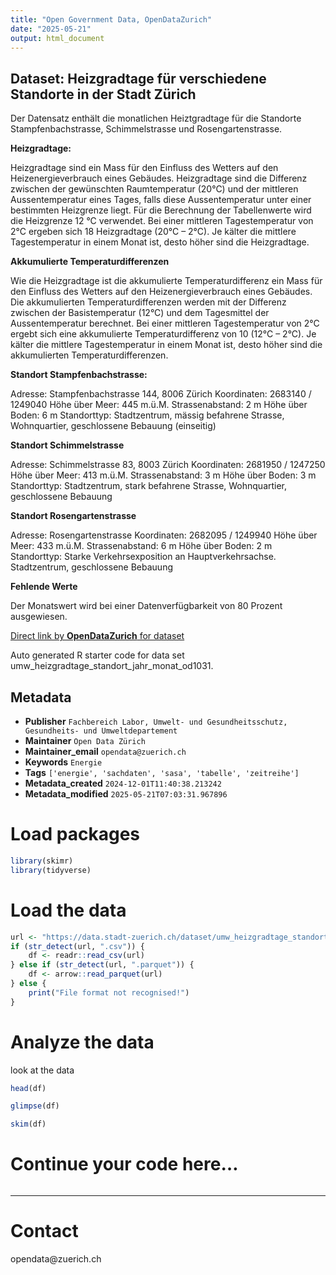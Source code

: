 ```yaml
---
title: "Open Government Data, OpenDataZurich"
date: "2025-05-21"
output: html_document
---
```


## Dataset: Heizgradtage für verschiedene Standorte in der Stadt Zürich

Der Datensatz enthält die monatlichen Heiztgradtage für die Standorte Stampfenbachstrasse, Schimmelstrasse und Rosengartenstrasse.

**Heizgradtage:**


Heizgradtage sind ein Mass für den Einfluss des Wetters auf den Heizenergieverbrauch eines Gebäudes. Heizgradtage sind die Differenz zwischen der gewünschten Raumtemperatur (20°C) und der mittleren Aussentemperatur eines Tages, falls diese Aussentemperatur unter einer bestimmten Heizgrenze liegt. Für die Berechnung der Tabellenwerte wird die Heizgrenze 12 °C verwendet. Bei einer mittleren Tagestemperatur von 2°C ergeben sich 18 Heizgradtage (20°C – 2°C). Je kälter die mittlere Tagestemperatur in einem Monat ist, desto höher sind die Heizgradtage.


[]()

**Akkumulierte Temperaturdifferenzen**


Wie die Heizgradtage ist die akkumulierte Temperaturdifferenz ein Mass für den Einfluss des Wetters auf den Heizenergieverbrauch eines Gebäudes. Die akkumulierten Temperaturdifferenzen werden mit der Differenz zwischen der Basistemperatur (12°C) und dem Tagesmittel der Aussentemperatur berechnet. Bei einer mittleren Tagestemperatur von 2°C ergebt sich eine akkumulierte Temperaturdifferenz von 10  (12°C – 2°C). Je kälter die mittlere Tagestemperatur in einem Monat ist, desto höher sind die akkumulierten Temperaturdifferenzen.


[]()

**Standort Stampfenbachstrasse:**

Adresse: Stampfenbachstrasse 144, 8006 Zürich
Koordinaten: 2683140 / 1249040
Höhe über Meer: 445 m.ü.M.
Strassenabstand: 2 m
Höhe über Boden: 6 m
Standorttyp: Stadtzentrum, mässig befahrene Strasse, Wohnquartier, geschlossene Bebauung (einseitig) 

[]()

**Standort Schimmelstrasse**

Adresse: Schimmelstrasse 83, 8003 Zürich
Koordinaten: 2681950 / 1247250
Höhe über Meer: 413 m.ü.M.
Strassenabstand: 3 m
Höhe über Boden: 3 m
Standorttyp: Stadtzentrum, stark befahrene Strasse, Wohnquartier, geschlossene Bebauung 

[]()

**Standort Rosengartenstrasse**

Adresse: Rosengartenstrasse
Koordinaten: 2682095 / 1249940
Höhe über Meer: 433 m.ü.M.
Strassenabstand: 6 m
Höhe über Boden: 2 m
Standorttyp: Starke Verkehrsexposition an Hauptverkehrsachse. Stadtzentrum, geschlossene Bebauung

[]()

**Fehlende Werte**

Der Monatswert wird bei einer Datenverfügbarkeit von 80 Prozent ausgewiesen.

[]()



[Direct link by **OpenDataZurich** for dataset](https://data.stadt-zuerich.ch/dataset/umw_heizgradtage_standort_jahr_monat_od1031)

Auto generated R starter code for data set umw_heizgradtage_standort_jahr_monat_od1031.

## Metadata

- **Publisher** `Fachbereich Labor, Umwelt- und Gesundheitsschutz, Gesundheits- und Umweltdepartement`
- **Maintainer** `Open Data Zürich`
- **Maintainer_email** `opendata@zuerich.ch`
- **Keywords** `Energie`
- **Tags** `['energie', 'sachdaten', 'sasa', 'tabelle', 'zeitreihe']`
- **Metadata_created** `2024-12-01T11:40:38.213242`
- **Metadata_modified** `2025-05-21T07:03:31.967896`


# Load packages

```r
library(skimr)
library(tidyverse)
```

# Load the data

```r
url <- "https://data.stadt-zuerich.ch/dataset/umw_heizgradtage_standort_jahr_monat_od1031/download/UMW103OD1031.csv"
if (str_detect(url, ".csv")) {
    df <- readr::read_csv(url)
} else if (str_detect(url, ".parquet")) {
    df <- arrow::read_parquet(url)
} else {
    print("File format not recognised!")
}
```

# Analyze the data

look at the data
```r
head(df)
```

```r
glimpse(df)
```

```r
skim(df)
```

# Continue your code here...

```r

```

------------------------------------------------------------------------

# Contact

opendata@zuerich.ch
